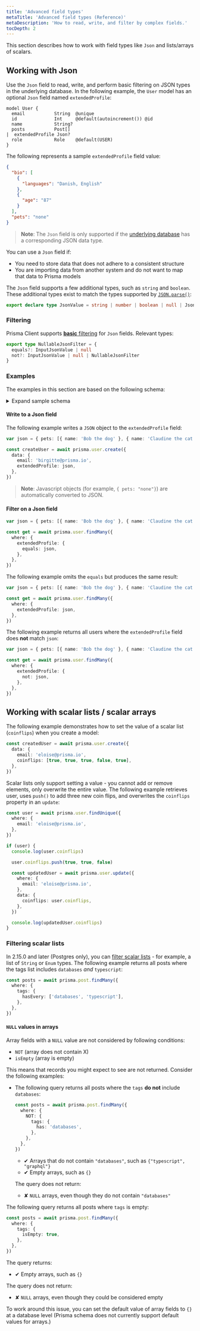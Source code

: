 ```yaml
---
title: 'Advanced field types'
metaTitle: 'Advanced field types (Reference)'
metaDescription: 'How to read, write, and filter by complex fields.'
tocDepth: 2
---
```


<TopBlock>

This section describes how to work with field types like `Json` and lists/arrays of scalars.

</TopBlock>

## Working with <inlinecode>Json</inlinecode>

Use the `Json` field to read, write, and perform basic filtering on JSON types in the underlying database. In the following example, the `User` model has an optional `Json` field named `extendedProfile`:

```prisma
model User {
  email           String  @unique
  id              Int     @default(autoincrement()) @id
  name            String?
  posts           Post[]
|  extendedProfile Json?
  role            Role    @default(USER)
}
```

The following represents a sample `extendedProfile` field value:

```json
{
  "bio": [
    {
      "languages": "Danish, English"
    },
    {
      "age": "87"
    }
  ],
  "pets": "none"
}
```

> **Note**: The `Json` field is only supported if the [underlying database](../../database-connectors) has a corresponding JSON data type.

You can use a `Json` field if:

- You need to store data that does not adhere to a consistent structure
- You are importing data from another system and do not want to map that data to Prisma models

The `Json` field supports a few additional types, such as `string` and `boolean`. These additional types exist to match the types supported by [`JSON.parse()`](https://developer.mozilla.org/en-US/docs/Web/JavaScript/Reference/Global_Objects/JSON/parse):

```ts
export declare type JsonValue = string | number | boolean | null | JsonObject | JsonArray
```

### Filtering

Prisma Client supports [**basic** filtering](#filter-on-a-json-field) for `Json` fields. Relevant types:

```ts
export type NullableJsonFilter = {
  equals?: InputJsonValue | null
  not?: InputJsonValue | null | NullableJsonFilter
}
```

### Examples

The examples in this section are based on the following schema:

<a  id="sample-model"></a>

<details>
  <summary>Expand sample schema</summary>

```prisma
generator client {
  provider = "prisma-client-js"
}

datasource db {
  provider = "mysql"
  url      = env("DATABASE_URL")
}

model Post {
  authorId  Int?
  content   String?
  id        Int     @default(autoincrement()) @id
  published Boolean @default(false)
  title     String
  user      User?   @relation(fields: [authorId], references: [id])

  @@index([authorId], name: "authorId")
}

model User {
  email           String  @unique
  id              Int     @default(autoincrement()) @id
  name            String?
  posts           Post[]
  extendedProfile Json?
  role            Role    @default(USER)
}

enum Role {
  ADMIN
  USER
  MODERATOR
}
```

</details>

#### Write to a <inlinecode>Json</inlinecode> field

The following example writes a `JSON` object to the `extendedProfile` field:

```ts
var json = { pets: [{ name: 'Bob the dog' }, { name: 'Claudine the cat' }] }

const createUser = await prisma.user.create({
  data: {
    email: 'birgitte@prisma.io',
    extendedProfile: json,
  },
})
```

> **Note**: Javascript objects (for example, `{ pets: "none"}`) are automatically converted to JSON.

#### Filter on a <inlinecode>Json</inlinecode> field

```ts
var json = { pets: [{ name: 'Bob the dog' }, { name: 'Claudine the cat' }] }

const get = await prisma.user.findMany({
  where: {
    extendedProfile: {
      equals: json,
    },
  },
})
```

The following example omits the `equals` but produces the same result:

```ts
var json = { pets: [{ name: 'Bob the dog' }, { name: 'Claudine the cat' }] }

const get = await prisma.user.findMany({
  where: {
    extendedProfile: json,
  },
})
```

The following example returns all users where the `extendedProfile` field does **not** match `json`:

```ts
var json = { pets: [{ name: 'Bob the dog' }, { name: 'Claudine the cat' }] }

const get = await prisma.user.findMany({
  where: {
    extendedProfile: {
      not: json,
    },
  },
})
```

## Working with scalar lists / scalar arrays

The following example demonstrates how to set the value of a scalar list (`coinflips`) when you create a model:

```ts
const createdUser = await prisma.user.create({
  data: {
    email: 'eloise@prisma.io',
    coinflips: [true, true, true, false, true],
  },
})
```

Scalar lists only support setting a value - you cannot add or remove elements, only overwrite the entire value. The following example retrieves user, uses `push()` to add three new coin flips, and overwrites the `coinflips` property in an `update`:

```ts
const user = await prisma.user.findUnique({
  where: {
    email: 'eloise@prisma.io',
  },
})

if (user) {
  console.log(user.coinflips)

  user.coinflips.push(true, true, false)

  const updatedUser = await prisma.user.update({
    where: {
      email: 'eloise@prisma.io',
    },
    data: {
      coinflips: user.coinflips,
    },
  })

  console.log(updatedUser.coinflips)
}
```

### Filtering scalar lists

In 2.15.0 and later (Postgres only), you can [filter scalar lists](../../../reference/api-reference/prisma-client-reference#scalar-list-filters) <span class="api"></span> - for example, a list of `String` or `Enum` types. The following example returns all posts where the tags list includes `databases` _and_ `typescript`:

```ts
const posts = await prisma.post.findMany({
  where: {
    tags: {
      hasEvery: ['databases', 'typescript'],
    },
  },
})
```

#### `NULL` values in arrays

Array fields with a `NULL` value are not considered by following conditions:

- `NOT` (array does not contain X)
- `isEmpty` (array is empty)

This means that records you might expect to see are not returned. Consider the following examples:

- The following query returns all posts where the `tags` **do not** include `databases`:

  ```ts
  const posts = await prisma.post.findMany({
    where: {
      NOT: {
        tags: {
          has: 'databases',
        },
      },
    },
  })
  ```

  - ✔ Arrays that do not contain `"databases"`, such as `{"typescript", "graphql"}`
  - ✔ Empty arrays, such as `{}`

  The query does not return:

  - ✘ `NULL` arrays, even though they do not contain `"databases"`

The following query returns all posts where `tags` is empty:

```ts
const posts = await prisma.post.findMany({
  where: {
    tags: {
      isEmpty: true,
    },
  },
})
```

The query returns:

- ✔ Empty arrays, such as `{}`

The query does not return:

- ✘ `NULL` arrays, even though they could be considered empty

To work around this issue, you can set the default value of array fields to `{}` at a database level (Prisma schema does not currently support default values for arrays.)
